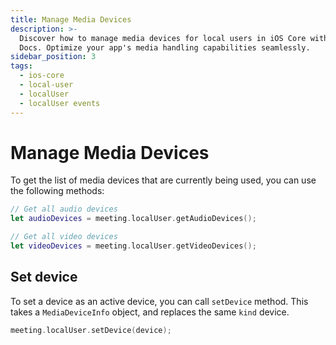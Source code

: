 ```yaml
---
title: Manage Media Devices
description: >-
  Discover how to manage media devices for local users in iOS Core with Dyte
  Docs. Optimize your app's media handling capabilities seamlessly.
sidebar_position: 3
tags:
  - ios-core
  - local-user
  - localUser
  - localUser events
---
```


# Manage Media Devices

To get the list of media devices that are currently being used, you can
use the following methods:

```swift
// Get all audio devices
let audioDevices = meeting.localUser.getAudioDevices();

// Get all video devices
let videoDevices = meeting.localUser.getVideoDevices();
```

## Set device

To set a device as an active device, you can call `setDevice` method. This takes
a `MediaDeviceInfo` object, and replaces the same `kind` device.

```swift
meeting.localUser.setDevice(device);
```

<head>
  <title>iOS Core Manage Media Devices</title>
  <meta
    name="description"
    content="Discover how to manage media devices for local users in iOS Core with Dyte Docs. Optimize your app's media handling capabilities seamlessly."
  />
</head>
